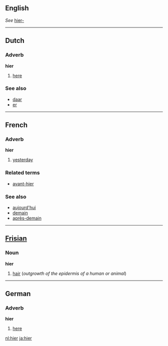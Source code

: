 ==English==
''See'' [[hier-]]

----
==Dutch==
=== Adverb===
'''hier'''

#[[here]]

===See also===
*[[daar]]
*[[er]]

----
==French==
=== Adverb===
'''hier'''

#[[yesterday]]

===Related terms===
*[[avant-hier]]

===See also===
*[[aujourd'hui]]
*[[demain]]
*[[après-demain]]

----
==[[Frisian]]==
=== Noun ===
'''hier'''

# [[hair]] (''outgrowth of the epidermis of a human or animal'')

----
==German==
===Adverb===
'''hier'''

#[[here]]

[[nl:hier]]
[[ja:hier]]